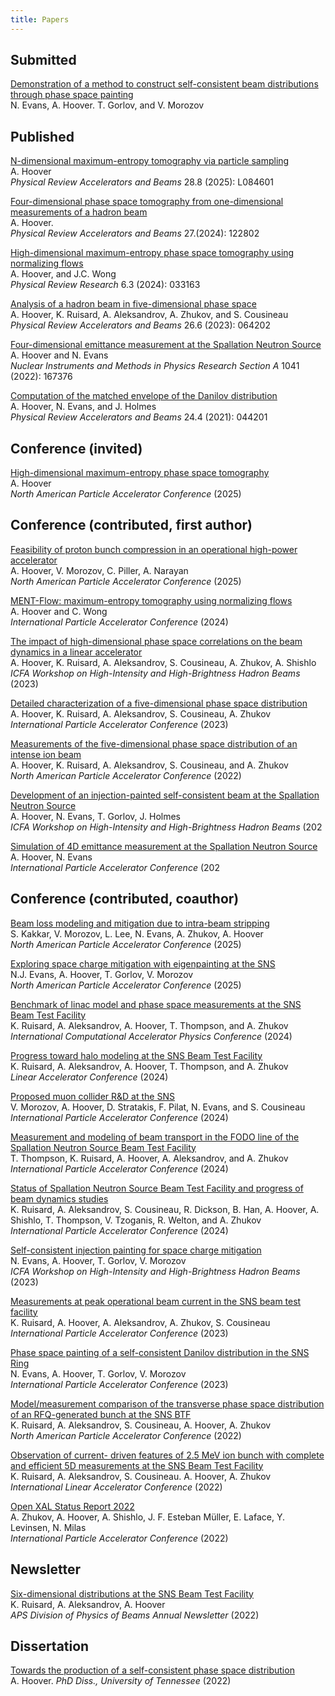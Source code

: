```yaml
---
title: Papers
---
```



## Submitted

[Demonstration of a method to construct self-consistent beam distributions through phase space painting]() \
N. Evans, A. Hoover. T. Gorlov, and V. Morozov \


## Published

[N-dimensional maximum-entropy tomography via particle sampling](https://doi.org/10.1103/zl2h-3v32) \
A. Hoover \
 *Physical Review Accelerators and Beams* 28.8 (2025): L084601 \

[Four-dimensional phase space tomography from one-dimensional measurements of a hadron beam](https://doi.org/10.1103/PhysRevAccelBeams.27.122802) \
A. Hoover. \
*Physical Review Accelerators and Beams* 27.(2024): 122802 \

[High-dimensional maximum-entropy phase space tomography using normalizing flows](https://doi.org/10.1103/PhysRevResearch.6.033163) \
A. Hoover, and J.C. Wong \
*Physical Review Research* 6.3 (2024): 033163 \

[Analysis of a hadron beam in five-dimensional phase space](https://doi.org/10.1103/PhysRevAccelBeams.26.064202) \
A. Hoover, K. Ruisard, A. Aleksandrov, A. Zhukov, and S. Cousineau \
*Physical Review Accelerators and Beams* 26.6 (2023): 064202 \

[Four-dimensional emittance measurement at the Spallation Neutron Source](https://www.sciencedirect.com/science/article/abs/pii/S0168900222006805) \
A. Hoover and N. Evans \
*Nuclear Instruments and Methods in Physics Research Section A* 1041 (2022): 167376 \

[Computation of the matched envelope of the Danilov distribution](https://doi.org/10.1103/PhysRevAccelBeams.24.044201) \
A. Hoover, N. Evans, and J. Holmes \
*Physical Review Accelerators and Beams* 24.4 (2021): 044201 \




## Conference (invited)

[High-dimensional maximum-entropy phase space tomography](https://prebys.physics.ucdavis.edu/NAPAC-25/proceedings/pdf/TUZN01.pdf) \
A. Hoover \
*North American Particle Accelerator Conference* (2025) \


## Conference (contributed, first author)

[Feasibility of proton bunch compression in an operational high-power accelerator](https://prebys.physics.ucdavis.edu/NAPAC-25/proceedings/pdf/THP033.pdf) \
A. Hoover, V. Morozov, C. Piller, A. Narayan \
*North American Particle Accelerator Conference* (2025) \

[MENT-Flow: maximum-entropy tomography using normalizing flows](https://www.jacow.org/ipac2024/pdf/WEPG65.pdf) \
A. Hoover and C. Wong \
*International Particle Accelerator Conference* (2024) \

[The impact of high-dimensional phase space correlations on the beam dynamics in a linear accelerator](https://accelconf.web.cern.ch/hb2023/papers/tuc1c2.pdf) \
A. Hoover, K. Ruisard, A. Aleksandrov, S. Cousineau, A. Zhukov, A. Shishlo \
*ICFA Workshop on High-Intensity and High-Brightness Hadron Beams* (2023) \

[Detailed characterization of a five-dimensional phase space distribution](https://accelconf.web.cern.ch/ipac2023/pdf/WEPA028.pdf) \
A. Hoover, K. Ruisard, A. Aleksandrov, S. Cousineau, A. Zhukov \
*International Particle Accelerator Conference* (2023) \

[Measurements of the five-dimensional phase space distribution of an intense ion beam](https://accelconf.web.cern.ch/napac2022/papers/frxd3.pdf) \
A. Hoover, K. Ruisard, A. Aleksandrov, S. Cousineau, and A. Zhukov \
*North American Particle Accelerator Conference* (2022) \

[Development of an injection-painted self-consistent beam at the Spallation Neutron Source]() \
A. Hoover, N. Evans, T. Gorlov, J. Holmes \
*ICFA Workshop on High-Intensity and High-Brightness Hadron Beams* (202\

[Simulation of 4D emittance measurement at the Spallation Neutron Source]() \
A. Hoover, N. Evans \
*International Particle Accelerator Conference* (202\


## Conference (contributed, coauthor)

[Beam loss modeling and mitigation due to intra-beam stripping](https://prebys.physics.ucdavis.edu/NAPAC-25/proceedings/pdf/THP014.pdf) \
S. Kakkar, V. Morozov, L. Lee, N. Evans, A. Zhukov, A. Hoover \
*North American Particle Accelerator Conference* (2025) \

[Exploring space charge mitigation with eigenpainting at the SNS](https://prebys.physics.ucdavis.edu/NAPAC-25/proceedings/pdf/TUP041.pdf) \
N.J. Evans, A. Hoover, T. Gorlov, V. Morozov \
*North American Particle Accelerator Conference* (2025) \

[Benchmark of linac model and phase space measurements at the SNS Beam Test Facility]() \
K. Ruisard, A. Aleksandrov, A. Hoover, T. Thompson, and A. Zhukov \
*International Computational Accelerator Physics Conference* (2024)

[Progress toward halo modeling at the SNS Beam Test Facility](https://meow.elettra.eu/71/pdf/THAA005.pdf) \
K. Ruisard, A. Aleksandrov, A. Hoover, T. Thompson, and A. Zhukov \
*Linear Accelerator Conference* (2024)

[Proposed muon collider R&D at the SNS](https://www.jacow.org/ipac2024/pdf/WEPR39.pdf) \
V. Morozov, A. Hoover, D. Stratakis, F. Pilat, N. Evans, and S. Cousineau \
*International Particle Accelerator Conference* (2024)

[Measurement and modeling of beam transport in the FODO line of the Spallation Neutron Source Beam Test Facility](https://accelconf.web.cern.ch/ipac2024/pdf/TUAN2.pdf) \
T. Thompson, K. Ruisard, A. Hoover, A. Aleksandrov, and A. Zhukov \
*International Particle Accelerator Conference* (2024)

[Status of Spallation Neutron Source Beam Test Facility and progress of beam dynamics studies](https://www.jacow.org/ipac2024/pdf/THPC75.pdf) \
K. Ruisard, A. Aleksandrov, S. Cousineau, R. Dickson, B. Han, A. Hoover, A. Shishlo, T. Thompson, V. Tzoganis, R. Welton, and A. Zhukov \
*International Particle Accelerator Conference* (2024)

[Self-consistent injection painting for space charge mitigation](https://inspirehep.net/files/d31c7f076dcde3b2bade3c13963bd187) \
N. Evans, A. Hoover, T. Gorlov, V. Morozov \
*ICFA Workshop on High-Intensity and High-Brightness Hadron Beams* (2023)

[Measurements at peak operational beam current in the SNS beam test facility](https://accelconf.web.cern.ch/ipac2023/pdf/WEPA027.pdf) \
K. Ruisard, A. Hoover, A. Aleksandrov, A. Zhukov, S. Cousineau \
*International Particle Accelerator Conference* (2023)

[Phase space painting of a self-consistent Danilov distribution in the SNS Ring]() \
N. Evans, A. Hoover, T. Gorlov, V. Morozov \
*International Particle Accelerator Conference* (2023)

[Model/measurement comparison of the transverse phase space distribution of an RFQ-generated bunch at the SNS BTF]() \
K. Ruisard, A. Aleksandrov, S. Cousineau, A. Hoover, A. Zhukov \
*North American Particle Accelerator Conference* (2022) \

[Observation of current- driven features of 2.5 MeV ion bunch with complete and efficient 5D measurements at the SNS Beam Test Facility](https://accelconf.web.cern.ch/linac2022/papers/tupoge20.pdf) \
K. Ruisard, A. Aleksandrov, S. Cousineau. A. Hoover, A. Zhukov \
*International Linear Accelerator Conference* (2022)

[Open XAL Status Report 2022](https://accelconf.web.cern.ch/ipac2022/papers/tupotk029.pdf) \
A. Zhukov, A. Hoover, A. Shishlo,  J. F. Esteban Müller, E. Laface, Y. Levinsen, N. Milas \
*International Particle Accelerator Conference* (2022)



## Newsletter

[Six-dimensional distributions at the SNS Beam Test Facility](https://higherlogicdownload.s3.amazonaws.com/APS/9cf62627-7088-4bd3-bf97-6adfc913f623/UploadedImages/APS_DPB_Newsletter_2022-2-2.pdf) \
K. Ruisard, A. Aleksandrov, A. Hoover \
*APS Division of Physics of Beams Annual Newsletter* (2022)


## Dissertation

[Towards the production of a self-consistent phase space distribution](https://trace.tennessee.edu/utk_graddiss/7228) \
A. Hoover. *PhD Diss., University of Tennessee* (2022) \
